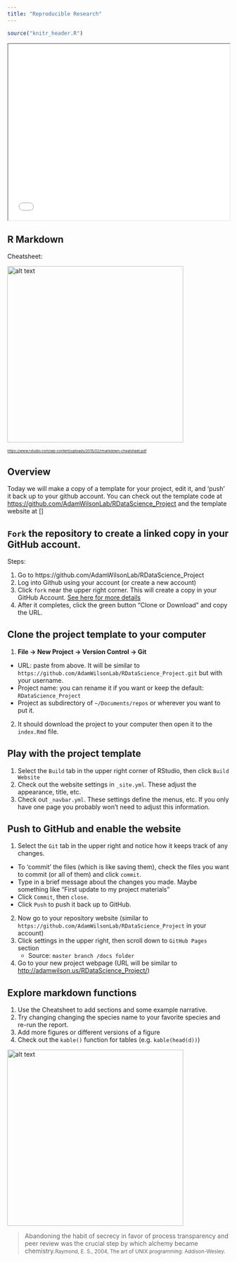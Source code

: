 ```yaml
---
title: "Reproducible Research"
---
```


```r
source("knitr_header.R")
```

<div>
<iframe src="07_assets/Reproducible_presentation.html" width=100% height=400px></iframe>
</div>

## R Markdown

Cheatsheet:

<a href="https://www.rstudio.com/wp-content/uploads/2015/02/rmarkdown-cheatsheet.pdf"> <img src="07_assets/rmarkdown.png" alt="alt text" width="400"></a>

<small><small><small>[https://www.rstudio.com/wp-content/uploads/2015/02/rmarkdown-cheatsheet.pdf](https://www.rstudio.com/wp-content/uploads/2015/02/rmarkdown-cheatsheet.pdf)</small></small></small>

## Overview
Today we will make a copy of a template for your project, edit it, and 'push' it back up to your github account.  You can check out the template code at [https://github.com/AdamWilsonLab/RDataScience_Project](https://github.com/AdamWilsonLab/RDataScience_Project) and the template website at []

## `Fork` the repository to create a linked copy in your GitHub account.

Steps:

1. Go to https://github.com/AdamWilsonLab/RDataScience_Project
2. Log into Github using your account (or create a new account)
3. Click `fork` near the upper right corner.  This will create a copy in your GitHub Account.  [See here for more details](https://help.github.com/articles/fork-a-repo/)
4. After it completes, click the green button "Clone or Download" and copy the URL.

## Clone the project template to your computer

1. **File -> New Project -> Version Control -> Git**
  * URL: paste from above.  It will be similar to  `https://github.com/AdamWilsonLab/RDataScience_Project.git` but with your username.
  * Project name: you can rename it if you want or keep the default: `RDataScience_Project`
  * Project as subdirectory of `~/Documents/repos` or wherever you want to put it.
2.  It should download the project to your computer then open it to the `index.Rmd` file.

## Play with the project template

1. Select the `Build` tab in the upper right corner of RStudio, then click `Build Website`
2. Check out the website settings in `_site.yml`.  These adjust the appearance, title, etc.
3. Check out `_navbar.yml`.  These settings define the menus, etc.  If you only have one page you probably won't need to adjust this information.  

## Push to GitHub and enable the website
1. Select the `Git` tab in the upper right and notice how it keeps track of any changes.
  * To 'commit' the files (which is like saving them), check the files you want to commit (or all of them) and click `commit`.
  *  Type in a brief message about the changes you made.  Maybe something like "First update to my project materials"
  * Click `Commit`, then `close`.
  * Click `Push` to push it back up to GitHub.
2. Now go to your repository website (similar to `https://github.com/AdamWilsonLab/RDataScience_Project` in your account)
3. Click settings in the upper right, then scroll down to `GitHub Pages` section
   * Source: `master branch /docs folder`
4. Go to your new project webpage (URL will be similar to [http://adamwilson.us/RDataScience_Project/]( http://adamwilson.us/RDataScience_Project/))

## Explore markdown functions

1. Use the Cheatsheet to add sections and some example narrative.  
2. Try changing changing the species name to your favorite species and re-run the report. 
3. Add more figures or different versions of a figure
4. Check out the `kable()` function for tables (e.g. `kable(head(d))`)

<a href="https://www.rstudio.com/wp-content/uploads/2015/02/rmarkdown-cheatsheet.pdf"> <img src="07_assets/rmarkdown.png" alt="alt text" width="400"></a>

> Abandoning the habit of secrecy in favor of process transparency and peer review was the crucial step by which alchemy became chemistry.<small>Raymond, E. S., 2004, The art of UNIX programming: Addison-Wesley.</small>
